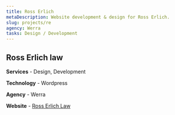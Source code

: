 ```yaml
---
title: Ross Erlich
metaDescription: Website development & design for Ross Erlich.
slug: projects/re
agency: Werra
tasks: Design / Development
---
```


<div class="intro">

## Ross Erlich law

**Services** - Design, Development

**Technology** - Wordpress

**Agency** - Werra

**Website** - <a href="https://rosserlichlaw.com/" target="_blank" rel="noreferrer noopener">Ross Erlich Law</a>

</div>
